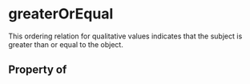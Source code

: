 # greaterOrEqual

This ordering relation for qualitative values indicates that the subject is greater than or equal to the object.

## Property of




